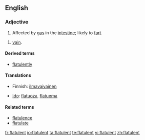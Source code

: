 ==English==

===Adjective===
{{en-adj}}

# Affected by [[gas]] in the [[intestine]]; likely to [[fart]].

# {{obsolete}} [[vain]].

====Derived terms====
* [[flatulently]]

====Translations====
{{trans-top|affected by gas in the intestine}}
* Finnish: [[ilmavaivainen]]
{{trans-mid}}
* [[Ido]]: [[flatuoza]], [[flatuema]]
{{trans-bottom}}

====Related terms====
* [[flatulence]]
* [[flatulate]]

[[fr:flatulent]]
[[io:flatulent]]
[[ta:flatulent]]
[[te:flatulent]]
[[vi:flatulent]]
[[zh:flatulent]]